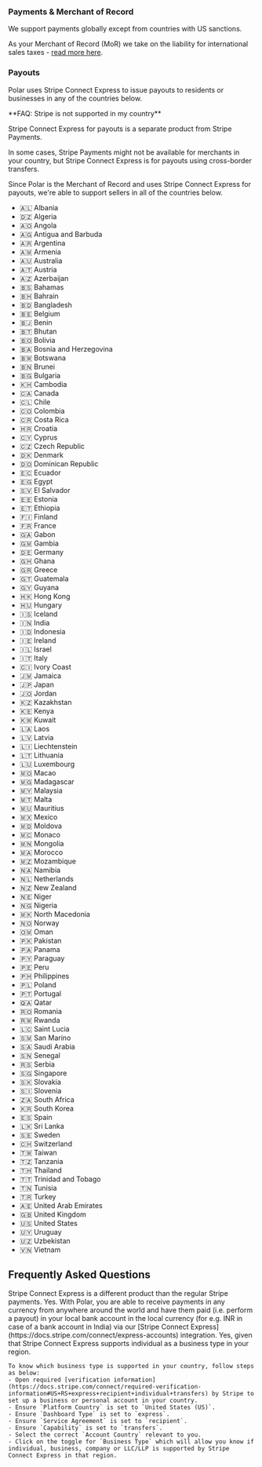 ### Payments & Merchant of Record

We support payments globally except from countries with US sanctions.

As your Merchant of Record (MoR) we take on the liability for international sales taxes - [read more here](/merchant-of-record/introduction).

### Payouts

Polar uses Stripe Connect Express to issue payouts to residents or businesses in any of the countries below.

<Note>
**FAQ: Stripe is not supported in my country**

Stripe Connect Express for payouts is a separate product from Stripe Payments.

In some cases, Stripe Payments might not be available for merchants in your country, but Stripe Connect Express is for payouts using cross-border transfers.

Since Polar is the Merchant of Record and uses Stripe Connect Express for payouts, we're able to support sellers in all of the countries below.
</Note>

* 🇦🇱 Albania
* 🇩🇿 Algeria
* 🇦🇴 Angola
* 🇦🇬 Antigua and Barbuda
* 🇦🇷 Argentina
* 🇦🇲 Armenia
* 🇦🇺 Australia
* 🇦🇹 Austria
* 🇦🇿 Azerbaijan
* 🇧🇸 Bahamas
* 🇧🇭 Bahrain
* 🇧🇩 Bangladesh
* 🇧🇪 Belgium
* 🇧🇯 Benin
* 🇧🇹 Bhutan
* 🇧🇴 Bolivia
* 🇧🇦 Bosnia and Herzegovina
* 🇧🇼 Botswana
* 🇧🇳 Brunei
* 🇧🇬 Bulgaria
* 🇰🇭 Cambodia
* 🇨🇦 Canada
* 🇨🇱 Chile
* 🇨🇴 Colombia
* 🇨🇷 Costa Rica
* 🇭🇷 Croatia
* 🇨🇾 Cyprus
* 🇨🇿 Czech Republic
* 🇩🇰 Denmark
* 🇩🇴 Dominican Republic
* 🇪🇨 Ecuador
* 🇪🇬 Egypt
* 🇸🇻 El Salvador
* 🇪🇪 Estonia
* 🇪🇹 Ethiopia
* 🇫🇮 Finland
* 🇫🇷 France
* 🇬🇦 Gabon
* 🇬🇲 Gambia
* 🇩🇪 Germany
* 🇬🇭 Ghana
* 🇬🇷 Greece
* 🇬🇹 Guatemala
* 🇬🇾 Guyana
* 🇭🇰 Hong Kong
* 🇭🇺 Hungary
* 🇮🇸 Iceland
* 🇮🇳 India
* 🇮🇩 Indonesia
* 🇮🇪 Ireland
* 🇮🇱 Israel
* 🇮🇹 Italy
* 🇨🇮 Ivory Coast
* 🇯🇲 Jamaica
* 🇯🇵 Japan
* 🇯🇴 Jordan
* 🇰🇿 Kazakhstan
* 🇰🇪 Kenya
* 🇰🇼 Kuwait
* 🇱🇦 Laos
* 🇱🇻 Latvia
* 🇱🇮 Liechtenstein
* 🇱🇹 Lithuania
* 🇱🇺 Luxembourg
* 🇲🇴 Macao
* 🇲🇬 Madagascar
* 🇲🇾 Malaysia
* 🇲🇹 Malta
* 🇲🇺 Mauritius
* 🇲🇽 Mexico
* 🇲🇩 Moldova
* 🇲🇨 Monaco
* 🇲🇳 Mongolia
* 🇲🇦 Morocco
* 🇲🇿 Mozambique
* 🇳🇦 Namibia
* 🇳🇱 Netherlands
* 🇳🇿 New Zealand
* 🇳🇪 Niger
* 🇳🇬 Nigeria
* 🇲🇰 North Macedonia
* 🇳🇴 Norway
* 🇴🇲 Oman
* 🇵🇰 Pakistan
* 🇵🇦 Panama
* 🇵🇾 Paraguay
* 🇵🇪 Peru
* 🇵🇭 Philippines
* 🇵🇱 Poland
* 🇵🇹 Portugal
* 🇶🇦 Qatar
* 🇷🇴 Romania
* 🇷🇼 Rwanda
* 🇱🇨 Saint Lucia
* 🇸🇲 San Marino
* 🇸🇦 Saudi Arabia
* 🇸🇳 Senegal
* 🇷🇸 Serbia
* 🇸🇬 Singapore
* 🇸🇰 Slovakia
* 🇸🇮 Slovenia
* 🇿🇦 South Africa
* 🇰🇷 South Korea
* 🇪🇸 Spain
* 🇱🇰 Sri Lanka
* 🇸🇪 Sweden
* 🇨🇭 Switzerland
* 🇹🇼 Taiwan
* 🇹🇿 Tanzania
* 🇹🇭 Thailand
* 🇹🇹 Trinidad and Tobago
* 🇹🇳 Tunisia
* 🇹🇷 Turkey
* 🇦🇪 United Arab Emirates
* 🇬🇧 United Kingdom
* 🇺🇸 United States
* 🇺🇾 Uruguay
* 🇺🇿 Uzbekistan
* 🇻🇳 Vietnam

## Frequently Asked Questions

<AccordionGroup>
  <Accordion title="Can I use Polar in countries (e.g. India) where Stripe is invite-only?">
    <Tip>Stripe Connect Express is a different product than the regular Stripe payments.</Tip>
    Yes. With Polar, you are able to receive payments in any currency from anywhere around the world and have them paid (i.e. perform a payout) in your local bank account in the local currency (for e.g. INR in case of a bank account in India) via our [Stripe Connect Express](https://docs.stripe.com/connect/express-accounts) integration.
  </Accordion>
  <Accordion title="Can I use Polar as an individual to make sales globally?">
    Yes, given that Stripe Connect Express supports individual as a business type in your region.

    To know which business type is supported in your country, follow steps as below:
    - Open required [verification information](https://docs.stripe.com/connect/required-verification-information#US+RS+express+recipient+individual+transfers) by Stripe to set up a business or personal account in your country.
    - Ensure `Platform Country` is set to `United States (US)`.
    - Ensure `Dashboard Type` is set to `express`.
    - Ensure `Service Agreement` is set to `recipient`.
    - Ensure `Capability` is set to `transfers`.
    - Select the correct `Account Country` relevant to you.
    - Click on the toggle for `Business Type` which will allow you know if individual, business, company or LLC/LLP is supported by Stripe Connect Express in that region.
  </Accordion>
</AccordionGroup>
